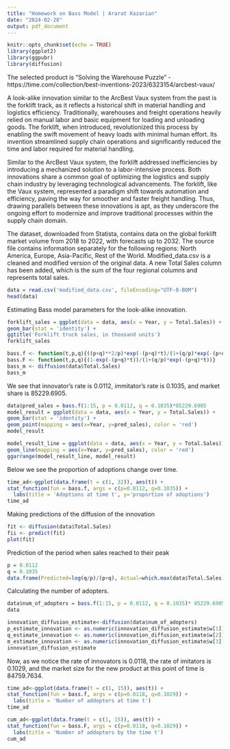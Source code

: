 ```yaml
---
title: "Homework on Bass Model | Ararat Kazarian"
date: "2024-02-28"
output: pdf_document
---
```


```r
knitr::opts_chunk$set(echo = TRUE)
library(ggplot2)
library(ggpubr)
library(diffusion)
```

The selected product is "Solving the Warehouse Puzzle" - https://time.com/collection/best-inventions-2023/6323154/arcbest-vaux/

A look-alike innovation similar to the ArcBest Vaux system from the past is the forklift track, as it reflects a historical shift in material handling and logistics efficiency. Traditionally, warehouses and freight operations heavily relied on manual labor and basic equipment for loading and unloading goods. The forklift, when introduced, revolutionized this process by enabling the swift movement of heavy loads with minimal human effort. Its invention streamlined supply chain operations and significantly reduced the time and labor required for material handling.

Similar to the ArcBest Vaux system, the forklift addressed inefficiencies by introducing a mechanized solution to a labor-intensive process. Both innovations share a common goal of optimizing the logistics and supply chain industry by leveraging technological advancements. The forklift, like the Vaux system, represented a paradigm shift towards automation and efficiency, paving the way for smoother and faster freight handling. Thus, drawing parallels between these innovations is apt, as they underscore the ongoing effort to modernize and improve traditional processes within the supply chain domain.

The dataset, downloaded from Statista, contains data on the global forklift market volume from 2018 to 2022, with forecasts up to 2032. The source file contains information separately for the following regions: North America, Europe, Asia-Pacific, Rest of the World. Modified_data.csv is a cleaned and modified version of the original data. A new Total Sales column has been added, which is the sum of the four regional columns and represents total sales.

```r
data = read.csv('modified_data.csv', fileEncoding="UTF-8-BOM")
head(data)
```

Estimating Bass model parameters for the look-alike innovation.

```r
forklift_sales = ggplot(data = data, aes(x = Year, y = Total.Sales)) +
geom_bar(stat = 'identity') +
ggtitle('Forklift truck sales, in thousand units')
forklift_sales
```

```r
bass.f <- function(t,p,q){((p+q)**2/p)*exp(-(p+q)*t)/(1+(q/p)*exp(-(p+q)*t))**2}
bass.F <- function(t,p,q){(1-exp(-(p+q)*t))/(1+(q/p)*exp(-(p+q)*t))}
bass_m <- diffusion(data$Total.Sales)
bass_m
```

We see that innovator's rate is 0.0112, immitator's rate is 0.1035, and market share is 85229.6905.

```r
data$pred_sales = bass.f(1:15, p = 0.0112, q = 0.1035)*85229.6905
model_result = ggplot(data = data, aes(x = Year, y = Total.Sales)) +
geom_bar(stat = 'identity') +
geom_point(mapping = aes(x=Year, y=pred_sales), color = 'red')
model_result
```

```r
model_result_line = ggplot(data = data, aes(x = Year, y = Total.Sales)) +
geom_line(mapping = aes(x=Year, y=pred_sales), color = 'red')
ggarrange(model_result_line, model_result)
```

Below we see the proportion of adoptions change over time.

```r
time_ad<-ggplot(data.frame(t = c(1, 32)), aes(t)) +
stat_function(fun = bass.f, args = c(p=0.0112, q=0.1035)) + 
  labs(title = 'Adoptions at time t', y='proportion of adoptions')
time_ad
```
Making predictions of the diffusion of the innovation

```r
fit <- diffusion(data$Total.Sales)
fii <- predict(fit)
plot(fit)
```

Prediction of the period when sales reached to their peak

```r
p = 0.0112 
q = 0.1035
data.frame(Predicted=log(q/p)/(p+q), Actual=which.max(data$Total.Sales))
```

Calculating the number of adopters.

```r
data$num_of_adopters = bass.f(1:15, p = 0.0112, q = 0.1035)* 85229.6905
data
```

```r
innovation_diffusion_estimate<-diffusion(data$num_of_adopters)
p_estimate_innovation <- as.numeric(innovation_diffusion_estimate$w[1])
q_estimate_innovation <- as.numeric(innovation_diffusion_estimate$w[2])
m_estimate_innovation <- as.numeric(innovation_diffusion_estimate$w[3])
innovation_diffusion_estimate
```

Now, as we notice the rate of innovators is 0.0118, the rate of imitators is 0.1029, and the market size for the new product at this point of time is 84759.7634.

```r
time_ad<-ggplot(data.frame(t = c(1, 15)), aes(t)) +
stat_function(fun = bass.f, args = c(p=0.0118, q=0.1029)) + 
  labs(title = 'Number of addopters at time t')
time_ad
```

```r
cum_ad<-ggplot(data.frame(t = c(1, 15)), aes(t)) +
stat_function(fun = bass.F, args = c(p=0.0118, q=0.1029)) + 
  labs(title = 'Number of addopters by the time t')
cum_ad
```